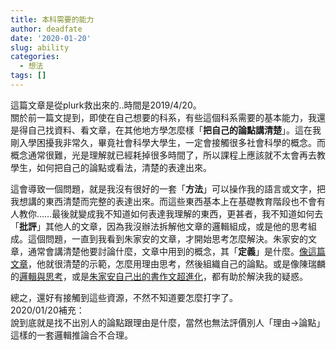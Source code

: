 ```yaml
---
title: 本科需要的能力
author: deadfate
date: '2020-01-20'
slug: ability
categories:
  - 想法
tags: []
---
```

這篇文章是從plurk救出來的..時間是2019/4/20。<br>
關於前一篇文提到，即使在自己想要的科系，有些這個科系需要的基本能力，我還是得自己找資料、看文章，在其他地方學怎麼樣「**把自己的論點講清楚**」。這在我剛入學困擾我非常久，畢竟社會科學大學生，一定會接觸很多社會科學的概念。而概念通常很難，光是理解就已經耗掉很多時間了，所以課程上應該就不太會再去教學生，如何把自己的論點或看法，清楚的表達出來。  

這會導致一個問題，就是我沒有很好的一套「**方法**」可以操作我的語言或文字，把我想講的東西清楚而完整的表達出來。而這些東西基本上在基礎教育階段也不會有人教你......最後就變成我不知道如何表達我理解的東西，更甚者，我不知道如何去「**批評**」其他人的文章，因為我沒辦法拆解他文章的邏輯組成，或是他的思考組成。這個問題，一直到我看到朱家安的文章，才開始思考怎麼解決。朱家安的文章，通常會講清楚他要討論什麼，文章中用到的概念，其「**定義**」是什麼。[像這篇文章](https://opinion.udn.com/opinion/story/6068/1260232)，他就很清楚的示範，怎麼用理由思考，然後組織自己的論點。或是像陳瑞麟的[邏輯與思考](https://www.books.com.tw/products/0010471280)，或是[朱家安自己出的書作文超進化](https://www.books.com.tw/products/0010813963)，都有助於解決我的疑惑。  

總之，還好有接觸到這些資源，不然不知道要怎麼打字了。<br>
2020/01/20補充：  
說到底就是找不出別人的論點跟理由是什麼，當然也無法評價別人「理由→論點」這樣的一套邏輯推論合不合理。